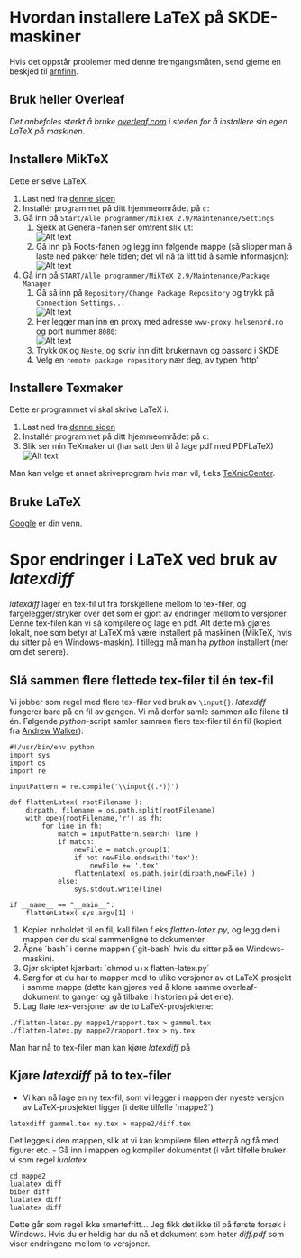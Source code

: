 ﻿# Hvordan installere LaTeX på SKDE-maskiner

Hvis det oppstår problemer med denne fremgangsmåten, send gjerne en beskjed til <A HREF="mailto:&#097;&#114;&#110;&#102;&#105;&#110;&#110;&#046;&#115;&#116;&#101;&#105;&#110;&#100;&#097;&#108;&#064;&#115;&#107;&#100;&#101;&#046;&#110;&#111;">arnfinn</A>.

## Bruk heller Overleaf

*Det anbefales sterkt å bruke [overleaf.com](https://www.overleaf.com) i steden for å installere sin egen LaTeX på maskinen*. 

## Installere MikTeX

Dette er selve LaTeX. 

1. Last ned fra [denne siden](http://miktex.org/download)
2. Installér programmet på ditt hjemmeområdet på `c:`
3. Gå inn på `Start/Alle programmer/MikTeX 2.9/Maintenance/Settings`
    1. Sjekk at General-fanen ser omtrent slik ut:  
![Alt text](figurer/miktex_general.png)  
    2. Gå inn på Roots-fanen og legg inn følgende mappe (så slipper man å laste ned pakker hele tiden; det vil nå ta litt tid å samle informasjon):   
![Alt text](figurer/miktex_roots.png)  
4. Gå inn på `START/Alle programmer/MikTeX 2.9/Maintenance/Package Manager`
    1. Gå så inn på `Repository/Change Package Repository` og trykk på `Connection Settings...`  
![Alt text](figurer/miktex_repository1.png)  
    2. Her legger man inn en proxy med adresse `www-proxy.helsenord.no` og port nummer `8080`:  
![Alt text](figurer/miktex_repository_proxy.png)
    3. Trykk `OK` og `Neste`, og skriv inn ditt brukernavn og passord i SKDE
    4. Velg en `remote package repository` nær deg, av typen 'http'

## Installere Texmaker 

Dette er programmet vi skal skrive LaTeX i.

1. Last ned fra [denne siden](http://www.xm1math.net/texmaker/download.html)
2. Installér programmet på ditt hjemmeområdet på c:  
3. Slik ser min TeXmaker ut (har satt den til å lage pdf med PDFLaTeX)  
![Alt text](figurer/texmaker.png)  

Man kan velge et annet skriveprogram hvis man vil, f.eks [TeXnicCenter](http://www.texniccenter.org).

## Bruke LaTeX

[Google](http://www.google.no/search?q=introduction+to+latex) er din venn.  

# Spor endringer i LaTeX ved bruk av *latexdiff*

*latexdiff* lager en tex-fil ut fra forskjellene mellom to tex-filer, og fargelegger/stryker over det som er gjort av endringer mellom to versjoner.  Denne tex-filen kan vi så kompilere og lage en pdf.
Alt dette må gjøres lokalt, noe som betyr at LaTeX må være installert på maskinen (MikTeX, hvis du sitter på en Windows-maskin). I tillegg må man ha *python* installert (mer om det senere).

## Slå sammen flere flettede tex-filer til én tex-fil

Vi jobber som regel med flere tex-filer ved bruk av `\input{}`. *latexdiff* fungerer bare på en fil av gangen. Vi må derfor samle sammen alle filene til én. Følgende *python*-script samler sammen flere tex-filer til én fil (kopiert fra [Andrew Walker](http://dropbearcode.blogspot.no/2011/09/multiple-file-latex-diff.html)):
```
#!/usr/bin/env python
import sys
import os
import re

inputPattern = re.compile('\\input{(.*)}')

def flattenLatex( rootFilename ):
    dirpath, filename = os.path.split(rootFilename)
    with open(rootFilename,'r') as fh:
        for line in fh:
            match = inputPattern.search( line )
            if match:
                newFile = match.group(1)
                if not newFile.endswith('tex'):
                    newFile += '.tex'
                flattenLatex( os.path.join(dirpath,newFile) )
            else:
                sys.stdout.write(line)

if __name__ == "__main__":
    flattenLatex( sys.argv[1] )
```

1. Kopier innholdet til en fil, kall filen f.eks *flatten-latex.py*, og legg den i mappen der du skal sammenligne to dokumenter
2. Åpne ´bash´ i denne mappen (´git-bash´ hvis du sitter på en Windows-maskin).
3. Gjør skriptet kjørbart: ´chmod u+x flatten-latex.py´
4. Sørg for at du har to mapper med to ulike versjoner av et LaTeX-prosjekt i samme mappe (dette kan gjøres ved å klone samme overleaf-dokument to ganger og gå tilbake i historien på det ene).
5. Lag flate tex-versjoner av de to LaTeX-prosjektene:
  ```
  ./flatten-latex.py mappe1/rapport.tex > gammel.tex
  ./flatten-latex.py mappe2/rapport.tex > ny.tex
  ```
  Man har nå to tex-filer man kan kjøre *latexdiff* på
	
## Kjøre *latexdiff* på to tex-filer

- Vi kan nå lage en ny tex-fil, som vi legger i mappen der nyeste versjon av LaTeX-prosjektet ligger (i dette tilfelle ´mappe2´)
```
latexdiff gammel.tex ny.tex > mappe2/diff.tex
```
  Det legges i den mappen, slik at vi kan kompilere filen etterpå og få med figurer etc.
- Gå inn i mappen og kompiler dokumentet (i vårt tilfelle bruker vi som regel *lualatex*
```
cd mappe2
lualatex diff
biber diff
lualatex diff
lualatex diff
```
  Dette går som regel ikke smertefritt... Jeg fikk det ikke til på første forsøk i Windows. Hvis du er heldig har du nå et dokument som heter *diff.pdf* som viser endringene mellom to versjoner.







  




